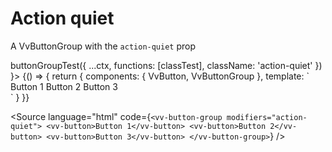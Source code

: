 
<Meta
	title="Components/ButtonGroup/Props/action-quiet"
	component={VvButtonGroup}
/>

# Action quiet

A VvButtonGroup with the `action-quiet` prop

<Canvas>
	<Story
		name="action-quiet"
		play={(ctx) =>
			buttonGroupTest({
				...ctx,
				functions: [classTest],
				className: 'action-quiet'
			})
		}>
		{() => {
			return {
				components: { VvButton, VvButtonGroup },
				template: `
					<div class="flex flex-col">
						<vv-button-group modifiers="action-quiet">
                            <vv-button>Button 1</vv-button>
                            <vv-button>Button 2</vv-button>
                            <vv-button>Button 3</vv-button>
                        </vv-button-group>
					</div>
                    `
			}
		}}
	</Story>
</Canvas>

<Source
	language="html"
	code={`<vv-button-group modifiers="action-quiet">
	<vv-button>Button 1</vv-button>
	<vv-button>Button 2</vv-button>
	<vv-button>Button 3</vv-button>
</vv-button-group>`}
/>
